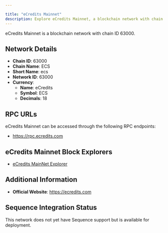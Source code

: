 ```yaml
---

title: "eCredits Mainnet"
description: Explore eCredits Mainnet, a blockchain network with chain ID 63000. Learn about its native currency, eCredits, and how to interact with the network.
---
```




eCredits Mainnet is a blockchain network with chain ID 63000.

## Network Details

- **Chain ID**: 63000
- **Chain Name**: ECS
- **Short Name**: ecs
- **Network ID**: 63000
- **Currency**: 
  - **Name**: eCredits
  - **Symbol**: ECS
  - **Decimals**: 18

## RPC URLs

eCredits Mainnet can be accessed through the following RPC endpoints:

- https://rpc.ecredits.com

## eCredits Mainnet Block Explorers

- [eCredits MainNet Explorer](https://explorer.ecredits.com)

## Additional Information

- **Official Website**: https://ecredits.com

## Sequence Integration Status

This network does not yet have Sequence support but is available for deployment.
